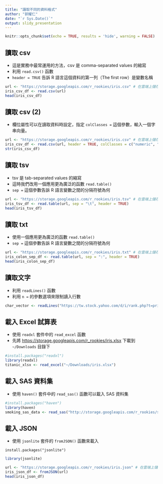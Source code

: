 ```yaml
---
title: "讀取不同的資料格式"
author: "郭耀仁"
date: "`r Sys.Date()`"
output: slidy_presentation
---
```


```r
knitr::opts_chunk$set(echo = TRUE, results = 'hide', warning = FALSE)
```

## 讀取 csv

- 這是實務中最常運用的方法，csv 是 comma-separated values 的縮寫
- 利用 `read.csv()` 函數
- `header = TRUE` 告訴 R 語言這個資料的第一列（The first row）是變數名稱

```r
url <- "https://storage.googleapis.com/r_rookies/iris.csv" # 在雲端上儲存了一份 csv 檔案
iris_csv_df <- read.csv(url)
head(iris_csv_df)
```

## 讀取 csv (2)

- 欄位屬性可以在讀取資料時設定，指定 `colClasses = ` 這個參數，輸入一個字串向量。

```r
url <- "https://storage.googleapis.com/r_rookies/iris.csv" # 在雲端上儲存了一份 csv 檔案
iris_csv_df <- read.csv(url, header = TRUE, colClasses = c("numeric", "numeric", "numeric", "numeric", "character"))
str(iris_csv_df)
```

## 讀取 tsv

- tsv 是 tab-separated values 的縮寫
- 這時我們改用一個應用更為廣泛的函數 `read.table()`
- `sep = ` 這個參數告訴 R 語言變數之間的分隔符號為何

```r
url <- "https://storage.googleapis.com/r_rookies/iris.tsv" # 在雲端上儲存了一份 tsv 檔案
iris_tsv_df <- read.table(url, sep = "\t", header = TRUE)
head(iris_tsv_df)
```

## 讀取 txt

- 使用一個應用更為廣泛的函數 `read.table()`
- `sep = ` 這個參數告訴 R 語言變數之間的分隔符號為何

```r
url <- "https://storage.googleapis.com/r_rookies/iris.txt" # 在雲端上儲存了一份 txt 檔案
iris_colon_sep_df <- read.table(url, sep = ":", header = TRUE)
head(iris_colon_sep_df)
```

## 讀取文字

- 利用 `readLines()` 函數
- 利用 `n = ` 的參數選項來限制讀入行數

```r
char_vector <- readLines("https://tw.stock.yahoo.com/d/i/rank.php?t=pri&e=tse&n=100", n = 10)
```

## 載入 Excel 試算表

- 使用 `readxl` 套件中的 `read_excel` 函數
- 先將 <https://storage.googleapis.com/r_rookies/iris.xlsx> 下載到 `~/Downloads` 目錄下

```r
#install.packages("readxl")
library(readxl)
titanic_xlsx <- read_excel("~/Downloads/iris.xlsx")
```

## 載入 SAS 資料集

- 使用 `haven()` 套件中的 `read_sas()` 函數可以載入 SAS 資料集

```r
#install.packages("haven")
library(haven)
smoking_sas_data <- read_sas("http://storage.googleapis.com/r_rookies/smoking.sas7bdat")
```

## 載入 JSON

- 使用 `jsonlite` 套件的 `fromJSON()` 函數來載入

```
install.packages("jsonlite")
```

```r
library(jsonlite)

url <- "https://storage.googleapis.com/r_rookies/iris.json" # 在雲端上儲存了一份 JSON 檔
iris_json_df <- fromJSON(url)
head(iris_json_df)
```